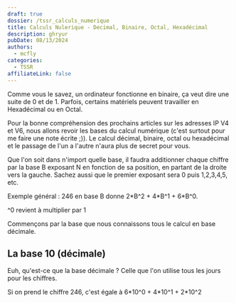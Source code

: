 ```yaml
---
draft: true
dossier: /tssr_calculs_numerique
title: Calculs Nulerique - Decimal, Binaire, Octal, Hexadécimal
description: ghryur
pubDate: 08/13/2024
authors:
  - mcfly
categories:
  - TSSR
affiliateLink: false
---
```


Comme vous le savez, un ordinateur fonctionne en binaire, ça veut dire une suite de 0 et de 1. Parfois, certains matériels peuvent travailler en Hexadécimal ou en Octal.

Pour la bonne compréhension des prochains articles sur les adresses IP V4 et V6, nous allons revoir les bases du calcul numérique (c'est surtout pour me faire une note écrite ;)). Le calcul décimal, binaire, octal ou hexadécimal et le passage de l'un a l'autre n'aura plus de secret pour vous.

Que l'on soit dans n'import quelle base, il faudra additionner chaque chiffre par la base B exposant N en fonction de sa position, en partant de la droite vers la gauche. Sachez aussi que le premier exposant sera 0 puis 1,2,3,4,5, etc.

Exemple général : 246 en base B donne 2\*B^2 + 4\*B^1 + 6*B^0.

<Alert type="info">^0 revient à multiplier par 1</Alert>

Commençons par la base que nous connaissons tous le calcul en base décimale.



## La base 10 (décimale)

Euh, qu'est-ce que la base décimale ? Celle que l'on utilise tous les jours pour les chiffres.

Si on prend le chiffre 246, c'est égale à 6\*10^0 + 4\*10^1 + 2*10^2
